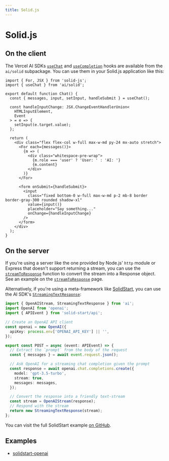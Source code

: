```yaml
---
title: Solid.js
---
```


# Solid.js

## On the client

The Vercel AI SDKs [`useChat`](/docs/api-reference/use-chat) and [`useCompletion`](/docs/api-reference/use-completion) hooks are available from the
`ai/solid` subpackage. You can use them in your Solid.js application like this:

```tsx filename="src/routes/index.tsx" showLineNumbers
import { For, JSX } from 'solid-js';
import { useChat } from 'ai/solid';

export default function Chat() {
  const { messages, input, setInput, handleSubmit } = useChat();

  const handleInputChange: JSX.ChangeEventHandlerUnion<
    HTMLInputElement,
    Event
  > = e => {
    setInput(e.target.value);
  };

  return (
    <div class="flex flex-col w-full max-w-md py-24 mx-auto stretch">
      <For each={messages()}>
        {m => (
          <div class="whitespace-pre-wrap">
            {m.role === 'user' ? 'User: ' : 'AI: '}
            {m.content}
          </div>
        )}
      </For>

      <form onSubmit={handleSubmit}>
        <input
          class="fixed bottom-0 w-full max-w-md p-2 mb-8 border border-gray-300 rounded shadow-xl"
          value={input()}
          placeholder="Say something..."
          onChange={handleInputChange}
        />
      </form>
    </div>
  );
}
```

## On the server

If you're using a server like the one provided by Node.js' `http` module or Express
that doesn't support returning a stream, you can use the [`streamToResponse`](/docs/api-reference/stream-to-response)
function to convert the stream into a Response object. See an example on the [`streamToResponse`](/docs/api-reference/stream-to-response#example-nodejs-http-server) page.

Alternatively, if you're using a meta-framework like [SolidStart](https://start.solidjs.com), you can use the
AI SDK's [`StreamingTextResponse`](/docs/api-reference/streaming-text-response):

```ts filename="api/chat/index.ts"
import { OpenAIStream, StreamingTextResponse } from 'ai';
import OpenAI from 'openai';
import { APIEvent } from 'solid-start/api';

// Create an OpenAI API client
const openai = new OpenAI({
  apiKey: process.env['OPENAI_API_KEY'] || '',
});

export const POST = async (event: APIEvent) => {
  // Extract the `prompt` from the body of the request
  const { messages } = await event.request.json();

  // Ask OpenAI for a streaming chat completion given the prompt
  const response = await openai.chat.completions.create({
    model: 'gpt-3.5-turbo',
    stream: true,
    messages: messages,
  });

  // Convert the response into a friendly text-stream
  const stream = OpenAIStream(response);
  // Respond with the stream
  return new StreamingTextResponse(stream);
};
```

You can visit the full SolidStart example [on GitHub](https://github.com/khulnasoft/ai/blob/main/examples/solidstart-openai).

## Examples

- [solidstart-openai](https://github.com/khulnasoft/ai/tree/main/examples/solidstart-openai)
